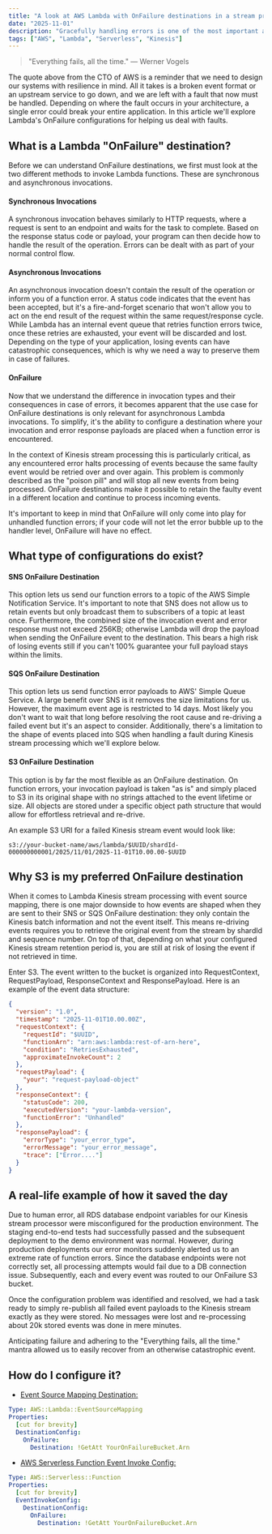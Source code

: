 ```yaml
---
title: "A look at AWS Lambda with OnFailure destinations in a stream processing environment"
date: "2025-11-01"
description: "Gracefully handling errors is one of the most important aspects of software development, especially when working with Kinesis data streams. Let's explore a powerful solution provided by AWS Lambda."
tags: ["AWS", "Lambda", "Serverless", "Kinesis"]
---
```


> "Everything fails, all the time." — Werner Vogels

The quote above from the CTO of AWS is a reminder that we need to design our systems with resilience in mind. All it takes is a broken event format or an upstream service to go down, and we are left with a fault that now must be handled. Depending on where the fault occurs in your architecture, a single error could break your entire application. In this article we'll explore Lambda's OnFailure configurations for helping us deal with faults.

## What is a Lambda "OnFailure" destination?

Before we can understand OnFailure destinations, we first must look at the two different methods to invoke Lambda functions. These are synchronous and asynchronous invocations.

#### Synchronous Invocations
A synchronous invocation behaves similarly to HTTP requests, where a request is sent to an endpoint and waits for the task to complete. Based on the response status code or payload, your program can then decide how to handle the result of the operation. Errors can be dealt with as part of your normal control flow.

#### Asynchronous Invocations
An asynchronous invocation doesn't contain the result of the operation or inform you of a function error. A status code indicates that the event has been accepted, but it's a fire-and-forget scenario that won't allow you to act on the end result of the request within the same request/response cycle. While Lambda has an internal event queue that retries function errors twice, once these retries are exhausted, your event will be discarded and lost. Depending on the type of your application, losing events can have catastrophic consequences, which is why we need a way to preserve them in case of failures.

#### OnFailure
Now that we understand the difference in invocation types and their consequences in case of errors, it becomes apparent that the use case for OnFailure destinations is only relevant for asynchronous Lambda invocations. To simplify, it's the ability to configure a destination where your invocation and error response payloads are placed when a function error is encountered.

In the context of Kinesis stream processing this is particularly critical, as any encountered error halts processing of events because the same faulty event would be retried over and over again. This problem is commonly described as the "poison pill" and will stop all new events from being processed. OnFailure destinations make it possible to retain the faulty event in a different location and continue to process incoming events.

It's important to keep in mind that OnFailure will only come into play for unhandled function errors; if your code will not let the error bubble up to the handler level, OnFailure will have no effect.

## What type of configurations do exist?

#### SNS OnFailure Destination
This option lets us send our function errors to a topic of the AWS Simple Notification Service. It's important to note that SNS does not allow us to retain events but only broadcast them to subscribers of a topic at least once. Furthermore, the combined size of the invocation event and error response must not exceed 256KB; otherwise Lambda will drop the payload when sending the OnFailure event to the destination. This bears a high risk of losing events still if you can't 100% guarantee your full payload stays within the limits.

#### SQS OnFailure Destination
This option lets us send function error payloads to AWS' Simple Queue Service. A large benefit over SNS is it removes the size limitations for us. However, the maximum event age is restricted to 14 days. Most likely you don't want to wait that long before resolving the root cause and re-driving a failed event but it's an aspect to consider. Additionally, there's a limitation to the shape of events placed into SQS when handling a fault during Kinesis stream processing which we'll explore below.

#### S3 OnFailure Destination
This option is by far the most flexible as an OnFailure destination. On function errors, your invocation payload is taken "as is" and simply placed to S3 in its original shape with no strings attached to the event lifetime or size. All objects are stored under a specific object path structure that would allow for effortless retrieval and re-drive. 

An example S3 URI for a failed Kinesis stream event would look like:
```text
s3://your-bucket-name/aws/lambda/$UUID/shardId-000000000001/2025/11/01/2025-11-01T10.00.00-$UUID
```

## Why S3 is my preferred OnFailure destination
When it comes to Lambda Kinesis stream processing with event source mapping, there is one major downside to how events are shaped when they are sent to their SNS or SQS OnFailure destination: they only contain the Kinesis batch information and not the event itself. This means re-driving events requires you to retrieve the original event from the stream by shardId and sequence number. On top of that, depending on what your configured Kinesis stream retention period is, you are still at risk of losing the event if not retrieved in time.

Enter S3. The event written to the bucket is organized into RequestContext, RequestPayload, ResponseContext and ResponsePayload. Here is an example of the event data structure:

```json
{
  "version": "1.0",
  "timestamp": "2025-11-01T10.00.00Z",
  "requestContext": {
    "requestId": "$UUID",
    "functionArn": "arn:aws:lambda:rest-of-arn-here",
    "condition": "RetriesExhausted",
    "approximateInvokeCount": 2
  },
  "requestPayload": {
    "your": "request-payload-object"
  },
  "responseContext": {
    "statusCode": 200,
    "executedVersion": "your-lambda-version",
    "functionError": "Unhandled"
  },
  "responsePayload": {
    "errorType": "your_error_type",
    "errorMessage": "your_error_message",
    "trace": ["Error...."]
  }
}
```

## A real-life example of how it saved the day
Due to human error, all RDS database endpoint variables for our Kinesis stream processor were misconfigured for the production environment. The staging end-to-end tests had successfully passed and the subsequent deployment to the demo environment was normal. However, during production deployments our error monitors suddenly alerted us to an extreme rate of function errors. Since the database endpoints were not correctly set, all processing attempts would fail due to a DB connection issue. Subsequently, each and every event was routed to our OnFailure S3 bucket.

Once the configuration problem was identified and resolved, we had a task ready to simply re-publish all failed event payloads to the Kinesis stream exactly as they were stored. No messages were lost and re-processing about 20k stored events was done in mere minutes.

Anticipating failure and adhering to the "Everything fails, all the time." mantra allowed us to easily recover from an otherwise catastrophic event.

## How do I configure it?

- [Event Source Mapping Destination:](https://docs.aws.amazon.com/AWSCloudFormation/latest/TemplateReference/aws-properties-lambda-eventsourcemapping-destinationconfig.html)

```yaml
Type: AWS::Lambda::EventSourceMapping
Properties:
  [cut for brevity]
  DestinationConfig:
    OnFailure:
      Destination: !GetAtt YourOnFailureBucket.Arn
```

- [AWS Serverless Function Event Invoke Config:](https://docs.aws.amazon.com/serverless-application-model/latest/developerguide/sam-property-function-eventinvokeconfiguration.html)

```yaml
Type: AWS::Serverless::Function
Properties:
  [cut for brevity]
  EventInvokeConfig:
    DestinationConfig:
      OnFailure:
        Destination: !GetAtt YourOnFailureBucket.Arn

```